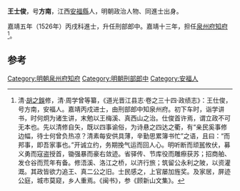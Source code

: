 '''王士俊'''，号'''方南'''，江西[[安福縣|安福縣]]人，明朝政治人物、同進士出身。

嘉靖五年（1526年）丙戌科進士，升任刑部郎中。嘉靖十三年，担任[[泉州府|泉州府]][[知府|知府]]<ref>清·[[胡之鋘|胡之鋘]]修，清·周学曾等纂，《道光晋江县志·卷之三十四·政绩志》：王仕俊，号方南，安福人。嘉靖丙戍进士，由刑部郎中知泉州府。初下车时，诣学讲书，时何炯为诸生讲，末勉以王梅溪、真西山之治。仕俊首许焉，谓立政不可无本也。先以清修自矢，既以四事谕俗，为诗悬之四达之衢，有“亲民奚事修边幅，待士何曾负热凉？清素每安供具薄，辛勤思累簿书忙”之语，且曰：“而邦事，即吾家事也。”开诚立约，务期挽气运而回人心。明听断而顽嚚攸伏，募义勇而寇盗授首，锄强暴而豪右敛迹。省驿传、节库役而雕瘵获苏；招商舶、发仓谷而荒年有备。修浯溪、洛江之桥，以济行旅；筑留公永利之陂，以资灌溉。其政皆欲力追王、真二公之旧。士民感之，上官屡加旌奖。及家居，屏迹公庭，城市莫窥，乡人重焉。《闽书》，参《顾新山文集》。</ref>。

==参考==
{{reflist}}
{{start box}}
{{s-off}}
{{succession box|[[屠倬_(嘉靖進士)|屠倬]]|[[俞咨伯|俞咨伯]]|[[泉州府|泉州府]][[知府|知府]]|嘉靖十三年-嘉靖十九年}}
{{end box}}
{{明朝人物小作品}}
{{嘉靖五年丙戌科殿試金榜}}
{{DEFAULTSORT:Wang王}}
[[Category:明朝泉州府知府|Category:明朝泉州府知府]]
[[Category:明朝刑部郎中|Category:明朝刑部郎中]]
[[Category:安福人|Category:安福人]]